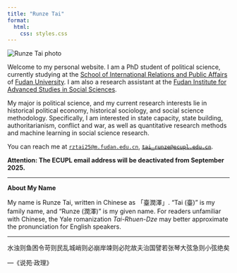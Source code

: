 ```yaml
---
title: "Runze Tai"
format:
  html:
    css: styles.css
---
```


<div class="profile-pic">
  <img src="photo.jpg" alt="Runze Tai photo">
</div>

Welcome to my personal website. I am a PhD student of political science, currently studying at the [School of International Relations and Public Affairs](https://sirpa.fudan.edu.cn) of [Fudan University](https://www.fudan.edu.cn). I am also a research assistant at the [Fudan Institute for Advanced Studies in Social Sciences](https://ias.fudan.edu.cn). 

My major is political science, and my current research interests lie in historical political economy, historical sociology, and social science methodology. Specifically, I am interested in state capacity, state building, authoritarianism, conflict and war, as well as quantitative research methods and machine learning in social science research.

You can reach me at [`rztai25@m.fudan.edu.cn`](mailto: rztai25@m.fudan.edu.cn), [~~`tai_runze@ecupl.edu.cn`~~](mailto: tai_runze@ecupl.edu.cn). 

**Attention: The ECUPL email address will be deactivated from September 2025.**

***

**About My Name**

My name is Runze Tai, written in Chinese as 「臺潤澤」. "Tai (臺)" is my family name, and "Runze (潤澤)" is my given name. For readers unfamiliar with Chinese, the Yale romanization *Tai-Rhuen-Dze* may better approximate the pronunciation for English speakers. 

***

<div class="calligraphy-quote">
水浊则鱼困令苛则民乱城峭则必崩岸竦则必陀故夫治国譬若张琴大弦急则小弦绝矣
</div>
<div class="quote-source">
  ---《说苑·政理》
</div>